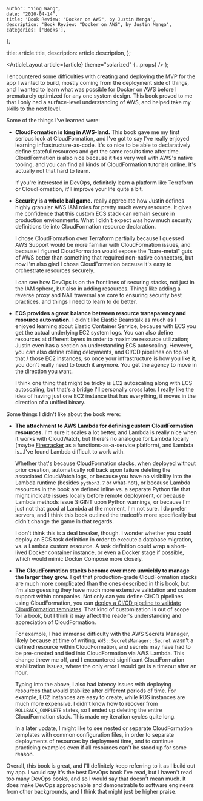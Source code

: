 
    author: "Ying Wang",
    date: "2020-04-14",
    title: 'Book Review: "Docker on AWS", by Justin Menga',
    description: 'Book Review: "Docker on AWS", by Justin Menga',
    categories: ['Books'],
};

  title: article.title,
  description: article.description,
};

  <ArticleLayout article={article} theme="solarized" {...props} />
);

I encountered some difficulties with creating and deploying the MVP for the app
I wanted to build, mostly coming from the deployment side of things, and I
wanted to learn what was possible for Docker on AWS before I prematurely
optimized for any one system design. This book proved to me that I only had a
surface-level understanding of AWS, and helped take my skills to the next level.

Some of the things I've learned were:

- **CloudFormation is king in AWS-land.** This book gave me my first serious
  look at CloudFormation, and I've got to say I've really enjoyed learning
  infrastructure-as-code. It's so nice to be able to declaratively define
  stateful resources and get the same results time after time. CloudFormation is
  also nice because it ties very well with AWS's native tooling, and you can
  find all kinds of CloudFormation tutorials online. It's actually not that hard
  to learn.

  If you're interested in DevOps, definitely learn a platform like Terraform or
  CloudFormation, it'll improve your life quite a bit.

- **Security is a whole ball game.** really appreciate how Justin defines
  highly granular AWS IAM roles for pretty much every resource. It gives me
  confidence that this custom ECS stack can remain secure in production
  environments. What I didn't expect was how much security definitions tie into
  CloudFormation resource declaration.

  I chose CloudFormation over Terraform partially because I guessed AWS Support
  would be more familiar with CloudFormation issues, and because I figured
  CloudFormation would expose the "bare-metal" guts of AWS better than something
  that required non-native connectors, but now I'm also glad I chose
  CloudFormation because it's easy to orchestrate resources securely.

  I can see how DevOps is on the frontlines of securing stacks, not just in the
  IAM sphere, but also in adding resources. Things like adding a reverse proxy
  and NAT traversal are core to ensuring security best practices, and things I
  need to learn to do better.

- **ECS provides a great balance between resource transparency and resource
  automation.** I didn't like Elastic Beanstalk as much as I enjoyed learning
  about Elastic Container Service, because with ECS you get the actual
  underlying EC2 system logs. You can also define resources at different layers
  in order to maximize resource utilization; Justin even has a section on
  understanding ECS autoscaling. However, you can also define rolling
  deloyments, and CI/CD pipelines on top of that / those EC2 instances, so once
  your infrastructure is how you like it, you don't really need to touch it
  anymore. You get the agency to move in the direction you want.

  I think one thing that might be tricky is EC2 autoscaling along with ECS
  autoscaling, but that's a bridge I'll personally cross later. I really like
  the idea of having just one EC2 instance that has everything, it moves in the
  direction of a unified binary.

Some things I didn't like about the book were:

- **The attachment to AWS Lambda for defining custom CloudFormation resources.**
  I'm sure it scales a lot better, and Lambda is really nice when it works with
  CloudWatch, but there's no analogue for Lambda locally (maybe
  [Firecracker](https://firecracker-microvm.github.io/) as a
  functions-as-a-service platform), and Lambda is...I've found Lambda difficult
  to work with.

  Whether that's because CloudFormation stacks, when deployed without prior
  creation, automatically roll back upon failure deleting the associated
  CloudWatch logs, or because you have no visibility into the Lambda runtime
  (besides `python3.7` or what-not), or because Lambda resources in the book are
  defined inline vs. a separate Python file that might indicate issues locally
  before remote deployment, or because Lambda methods issue SIGINT upon Python
  warnings, or because I'm just not that good at Lambda at the moment, I'm not
  sure. I do prefer servers, and I think this book outlined the tradeoffs more
  specifically but didn't change the game in that regards.

  I don't think this is a deal breaker, though. I wonder whether you could
  deploy an ECS task definition in order to execute a database migration, vs. a
  Lambda custom resource. A task definition could wrap a short-lived Docker
  container instance, or even a Docker stage if possible, which would mimic
  Docker Compose more closely.

- **The CloudFormation stacks become ever more unwieldy to manage the larger
  they grow.** I get that production-grade CloudFormation stacks are much more
  complicated than the ones described in this book, but I'm also guessing they
  have much more extensive validation and custom support within companies. Not
  only can you define CI/CD pipelines using CloudFormation, you can [deploy a
  CI/CD pipeline to validate CloudFormation
  templates](https://aws.amazon.com/quickstart/architecture/cicd-taskcat/). That
  kind of customization is out of scope for a book, but I think it may affect
  the reader's understanding and appreciation of CloudFormation.

  For example, I had immense difficulty with the AWS Secrets Manager, likely
  because at time of writing, `AWS::SecretsManager::Secret` wasn't a defined
  resource within CloudFormation, and secrets may have had to be pre-created and
  tied into CloudFormation via AWS Lambda. This change threw me off, and I
  encountered significant CloudFormation stabilization issues, where the only
  error I would get is a timeout after an hour.

  Typing into the above, I also had latency issues with deploying resources that
  would stabilize after different periods of time. For example, EC2 instances
  are easy to create, while RDS instances are much more expensive. I didn't know
  how to recover from `ROLLBACK_COMPLETE` states, so I ended up deleting the
  entire CloudFormation stack. This made my iteration cycles quite long.

  In a later update, I might like to see nested or separate CloudFormation
  templates with common configuration files, in order to separate deployments of
  resources by deployment time, and to continue practicing examples even if all
  resources can't be stood up for some reason.

Overall, this book is great, and I'll definitely keep referring to it as I build
out my app. I would say it's the best DevOps book I've read, but I haven't read
too many DevOps books, and so I would say that doesn't mean much. It does make
DevOps approachable and demonstrable to software engineers from other
backgrounds, and I think that might just be higher praise.
